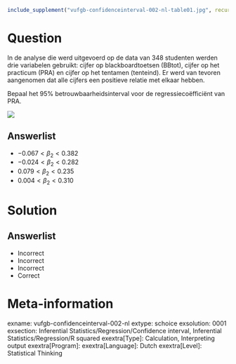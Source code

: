 ```{r, echo = FALSE, results = "hide"}
include_supplement("vufgb-confidenceinterval-002-nl-table01.jpg", recursive = TRUE)
```

Question
========
  
In de analyse die werd
uitgevoerd op de data van 348 studenten werden drie variabelen gebruikt: cijfer op blackboardtoetsen
(BBtot), cijfer op het practicum (PRA) en cijfer op het tentamen (tenteind). Er werd van tevoren
aangenomen dat alle cijfers een positieve relatie met elkaar hebben.

Bepaal het 95% betrouwbaarheidsinterval voor de regressiecoëfficiënt van PRA.

![](vufgb-confidenceinterval-002-nl-table01.jpg)
  
Answerlist
----------
* $−0.067 < \beta_{2} < 0.382$
* $−0.024 < \beta_{2} < 0.282$
* $0.079 < \beta_{2} < 0.235$
* $0.004 < \beta_{2} < 0.310$

Solution
========

Answerlist
----------
* Incorrect
* Incorrect
* Incorrect
* Correct

Meta-information
================
exname: vufgb-confidenceinterval-002-nl
extype: schoice
exsolution: 0001
exsection: Inferential Statistics/Regression/Confidence interval, Inferential Statistics/Regression/R squared
exextra[Type]: Calculation, Interpreting output
exextra[Program]: 
exextra[Language]: Dutch
exextra[Level]: Statistical Thinking